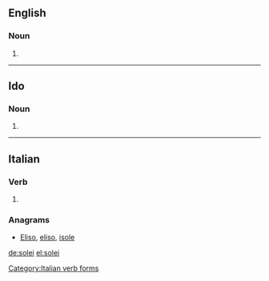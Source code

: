 ==English==

===Noun===
{{head|en|plural}}

# {{plural of|soleus|lang=en}}

----

==Ido==

===Noun===
{{head|io|plural}}

# {{plural of|soleo|lang=io}}

----

==Italian==

===Verb===
{{head|it|verb form}}

# {{conjugation of|solere||1|s|phis|lang=it}}

===Anagrams===
* [[Eliso#Italian|Eliso]], [[eliso#Italian|eliso]], [[isole#Italian|isole]]

[[Category:Italian verb forms]]

[[de:solei]]
[[el:solei]]